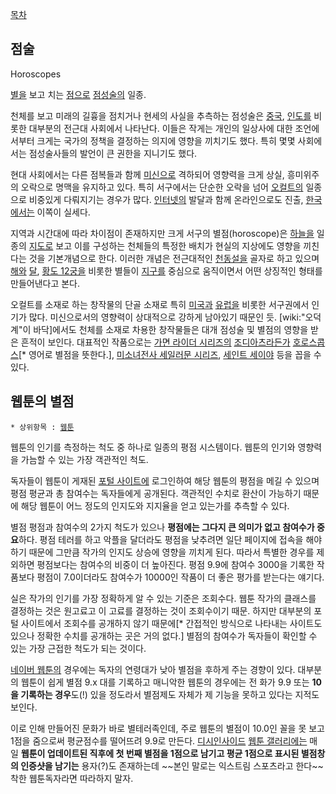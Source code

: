 [[목차]]

== 점술 ==
Horoscopes

[[별]]을 보고 치는 [[점]]으로 [[점성술]]의 일종. 

천체를 보고 미래의 길흉을 점치거나 현세의 사실을 추측하는 점성술은 [[중국]], [[인도]]를 비롯한 대부분의 전근대 사회에서 나타난다. 이들은 작게는 개인의 일상사에 대한 조언에서부터 크게는 국가의 정책을 결정하는 의지에 영향을 끼치기도 했다. 특히 몇몇 사회에서는 점성술사들의 발언이 큰 권한을 지니기도 했다.

현대 사회에서는 다른 점복들과 함께 [[미신]]으로 격하되어 영향력을 크게 상실, 흥미위주의 오락으로 명맥을 유지하고 있다. 특히 서구에서는 단순한 오락을 넘어 [[오컬트]]의 일종으로 비중있게 다뤄지기는 경우가 많다. [[인터넷]]의 발달과 함께 온라인으로도 진출, [[한국]]에서는 이쪽이 실세다.

지역과 시간대에 따라 차이점이 존재하지만 크게 서구의 별점(horoscope)은 [[하늘]]을 일종의 [[지도]]로 보고 이를 구성하는 천체들의 특정한 배치가 현실의 지상에도 영향을 끼친다는 것을 기본개념으로 한다. 이러한 개념은 전근대적인 [[천동설]]을 골자로 하고 있으며 [[해]]와 [[달]], [[황도 12궁]]을 비롯한 별들이 [[지구]]를 중심으로 움직이면서 어떤 상징적인 형태를 만들어낸다고 본다. 

오컬트를 소재로 하는 창작물의 단골 소재로 특히 [[미국]]과 [[유럽]]을 비롯한 서구권에서 인기가 많다. 미신으로서의 영향력이 상대적으로 강하게 남아있기 때문인 듯. [wiki:"오덕계"이 바닥]에서도 천체를 소재로 차용한 창작물들은 대개 점성술 및 별점의 영향을 받은 흔적이 보인다. 대표적인 작품으로는 [[가면 라이더 시리즈]]의 [[조디아츠]]라든가 [[호로스콥스]][* 영어로 별점을 뜻한다.], [[미소녀전사 세일러문 시리즈]], [[세인트 세이야]] 등을 꼽을 수 있다.

== 웹툰의 별점 ==
 * 상위항목 : [[웹툰]]

웹툰의 인기를 측정하는 척도 중 하나로 일종의 평점 시스템이다. 웹툰의 인기와 영향력을 가늠할 수 있는 가장 객관적인 척도.

독자들이 웹툰이 게재된 [[포털 사이트]]에 로그인하여 해당 웹툰의 평점을 메길 수 있으며 평점 평균과 총 참여수는 독자들에게 공개된다. 객관적인 수치로 환산이 가능하기 때문에 해당 웹툰이 어느 정도의 인지도와 지지율을 얻고 있는가를 추측할 수 있다.

별점 평점과 참여수의 2가지 척도가 있으나 '''평점에는 그다지 큰 의미가 없고 참여수가 중요'''하다. 평점 테러를 하고 악플을 달더라도 평점을 낮추려면 일단 페이지에 접속을 해야 하기 때문에 그만큼 작가의 인지도 상승에 영향을 끼치게 된다. 따라서 특별한 경우를 제외하면 평점보다는 참여수의 비중이 더 높아진다. 평점 9.9에 참여수 3000을 기록한 작품보다 평점이 7.0이더라도 참여수가 10000인 작품이 더 좋은 평가를 받는다는 얘기다.

실은 작가의 인기를 가장 정확하게 알 수 있는 기준은 조회수다. 웹툰 작가의 클래스를 결정하는 것은 원고료고 이 고료를 결정하는 것이 조회수이기 때문. 하지만 대부분의 포털 사이트에서 조회수를 공개하지 않기 때문에[* 간접적인 방식으로 나타내는 사이트도 있으나 정확한 수치를 공개하는 곳은 거의 없다.] 별점의 참여수가 독자들이 확인할 수 있는 가장 근접한 척도가 되는 것이다.

[[네이버 웹툰]]의 경우에는 독자의 연령대가 낮아 별점을 후하게 주는 경향이 있다. 대부분의 웹툰이 쉽게 별점 9.x 대를 기록하고 매니악한 웹툰의 경우에는 전 화가 9.9 또는 '''10을 기록하는 경우'''도(!) 있을 정도라서 별점제도 자체가 제 기능을 못하고 있다는 지적도 보인다.

이로 인해 만들어진 문화가 바로 별테러족인데, 주로 웹툰의 별점이 10.0인 꼴을 못 보고 1점을 줌으로써 평균점수를 떨어뜨려 9.9로 만든다. [[디시인사이드]] [[웹툰 갤러리]]에는 매일 '''웹툰이 업데이트된 직후에 첫 번째 별점을 1점으로 남기고 평균 1점으로 표시된 별점창의 인증샷을 남기는''' 용자(?)도 존재하는데 ~~본인 말로는 익스트림 스포츠라고 한다~~ 착한 웹툰독자라면 따라하지 말자.
